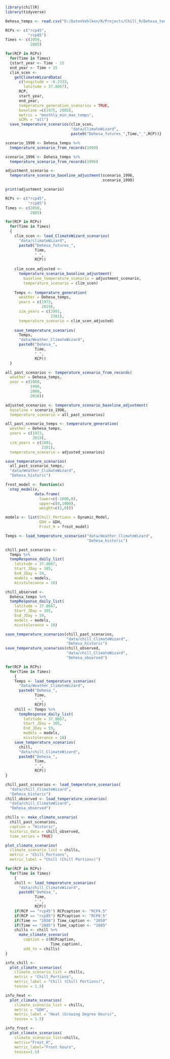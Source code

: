 ```{r}
library(chillR)
library(tidyverse)
```
```{r}
Dehesa_temps <- read.csv("D:/DatenVehlken/R/Projects/Chill_R/Dehesa_temps.csv")
```



```{r}
RCPs <- c("rcp45",
          "rcp85")
Times <- c(2050,
           2085)

for(RCP in RCPs)
  for(Time in Times)
  {start_year <- Time - 15
  end_year <- Time + 15
  clim_scen <-
    getClimateWizardData(
      c(longitude = -6.2333,
        latitude = 37.8667),
      RCP,
      start_year,
      end_year,
      temperature_generation_scenarios = TRUE,
      baseline =c(1975, 2005),
      metric = "monthly_min_max_temps",
      GCMs = "all")
  save_temperature_scenarios(clim_scen,
                             "data/ClimateWizard",
                             paste0("Dehesa_futures_",Time,"_",RCP))}
```

```{r}
scenario_1990 <- Dehesa_temps %>%
  temperature_scenario_from_records(1990)

scenario_1996 <- Dehesa_temps %>%
  temperature_scenario_from_records(1996)

adjustment_scenario <-
  temperature_scenario_baseline_adjustment(scenario_1996,
                                           scenario_1990)

print(adjustment_scenario)
```
```{r}
RCPs <- c("rcp45",
          "rcp85")
Times <- c(2050,
           2085)
```

```{r}
for(RCP in RCPs)
  for(Time in Times)
  {
    clim_scen <- load_ClimateWizard_scenarios(
      "data/climateWizard",
      paste0("Dehesa_futures_",
             Time,
             "_",
             RCP))
    
    clim_scen_adjusted <-
      temperature_scenario_baseline_adjustment(
        baseline_temperature_scenario = adjustment_scenario,
        temperature_scenario = clim_scen)
    
    Temps <- temperature_generation(
      weather = Dehesa_temps, 
      years = c(1973,
                2019),
      sim_years = c(2001,
                    2101),
      temperature_scenario = clim_scen_adjusted)
    
    save_temperature_scenarios(
      Temps,
      "data/Weather_ClimateWizard",
      paste0("Dehesa_",
             Time,
             "_",
             RCP))
  }
```

```{r}
all_past_scenarios <- temperature_scenario_from_records(
  weather = Dehesa_temps,
  year = c(1980,
           1990,
           2000,
           2010))

adjusted_scenarios <- temperature_scenario_baseline_adjustment(
  baseline = scenario_1996,
  temperature_scenario = all_past_scenarios)

all_past_scenario_temps <- temperature_generation(
  weather = Dehesa_temps,
  years = c(1973,
            2019),
  sim_years = c(2001,
                2101),
  temperature_scenario = adjusted_scenarios)

save_temperature_scenarios(
  all_past_scenario_temps,
  "data/Weather_ClimateWizard",
  "Dehesa_historic")
```


```{r}
frost_model <- function(x)
  step_model(x,
             data.frame(
               lower=c(-1000,0),
               upper=c(0,1000),
               weight=c(1,0)))

models <- list(Chill_Portions = Dynamic_Model,
               GDH = GDH,
               Frost_H = frost_model)
```


```{r}
Temps <- load_temperature_scenarios("data/Weather_ClimateWizard",
                                    "Dehesa_historic")

chill_past_scenarios <-
  Temps %>%
  tempResponse_daily_list(
    latitude = 37.8667,
    Start_JDay = 305,
    End_JDay = 59,
    models = models,
    misstolerance = 10)

chill_observed <- 
  Dehesa_temps %>%
  tempResponse_daily_list(
    latitude = 37.8667,
    Start_JDay = 305,
    End_JDay = 59,
    models = models,
    misstolerance = 10)

save_temperature_scenarios(chill_past_scenarios,
                           "data/chill_ClimateWizard",
                           "Dehesa_historic")
save_temperature_scenarios(chill_observed,
                           "data/chill_ClimateWizard",
                           "Dehesa_observed")
```

```{r}
for(RCP in RCPs)
  for(Time in Times)
    {
    Temps <- load_temperature_scenarios(
      "data/Weather_ClimateWizard",
      paste0("Dehesa_",
             Time,
             "_",
             RCP))
    chill <- Temps %>% 
      tempResponse_daily_list(
        latitude = 37.8667,
        Start_JDay = 305,
        End_JDay = 59,
        models = models,
        misstolerance = 10)
    save_temperature_scenarios(
      chill,
      "data/chill_ClimateWizard",
      paste0("Dehesa_",
             Time,
             "_",
             RCP))
}
```
```{r}
chill_past_scenarios <- load_temperature_scenarios(
  "data/chill_ClimateWizard",
  "Dehesa_historic")
chill_observed <- load_temperature_scenarios(
  "data/chill_ClimateWizard",
  "Dehesa_observed")

chills <- make_climate_scenario(
  chill_past_scenarios,
  caption = "Historic",
  historic_data = chill_observed,
  time_series = TRUE)

plot_climate_scenarios(
  climate_scenario_list = chills,
  metric = "Chill_Portions",
  metric_label = "Chill (Chill Portions)")
```

```{r}
for(RCP in RCPs)
  for(Time in Times)
    {
    chill <- load_temperature_scenarios(
      "data/chill_ClimateWizard",
      paste0("Dehesa_",
             Time,
             "_",
             RCP))
    if(RCP == "rcp45") RCPcaption <- "RCP4.5"
    if(RCP == "rcp85") RCPcaption <- "RCP8.5"
    if(Time == "2050") Time_caption <- "2050"
    if(Time == "2085") Time_caption <- "2085"
    chills <- chill %>% 
      make_climate_scenario(
        caption = c(RCPcaption,
                    Time_caption),
        add_to = chills)
}
```

```{r}
info_chill <-
  plot_climate_scenarios(
    climate_scenario_list = chills,
    metric = "Chill_Portions",
    metric_label = "Chill (Chill Portions)",
    texcex = 1.5)
```

```{r}
info_heat <-
  plot_climate_scenarios(
    climate_scenario_list = chills,
    metric = "GDH",
    metric_label = "Heat (Growing Degree Hours)",
    texcex = 1.5)
```

```{r}
info_frost <- 
  plot_climate_scenarios(  
    climate_scenario_list=chills,
    metric="Frost_H",
    metric_label="Frost hours",
    texcex=1.5)
```

